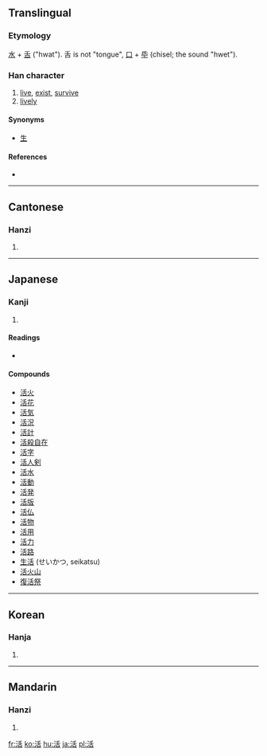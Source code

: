 ==Translingual==

===Etymology===
[[水]] + [[舌]] ("hwat"). 舌 is not "tongue", [[口]] + [[氒]] (chisel; the sound "hwet").

===Han character===
{{Han char|rn=85|rad=水|as=06|sn=9|four=3216<sub>4</sub>|canj=水竹十口 (EHJR)}}

# [[live]], [[exist]], [[survive]]
# [[lively]]

====Synonyms====
* [[生]]

====References====
* {{Han ref|kx=0622.180|dkj=17423|dj=1018.160|hdz=31609.020|uh=6D3B|ud=27963|bh=ACA1|bd=44193}}

----

==Cantonese==

===Hanzi===
{{yue-hanzi|jyut=|y=wut6}}

# {{defn|Cantonese}}

----

==Japanese==

===Kanji===
{{ja-kanji|grade=2|rs=水06}}

# {{defn|Japanese}}

====Readings====
* {{ja-readings|on=[[かつ]] (katsu)|kun=[[いきる]] (ikiru), [[よみがえる]] (yomigaeru)}}

====Compounds====
* [[活火]]
* [[活花]]
* [[活気]]
* [[活況]]
* [[活計]]
* [[活殺自在]]
* [[活字]]
* [[活人剣]]
* [[活水]]
* [[活動]]
* [[活発]]
* [[活版]]
* [[活仏]]
* [[活物]]
* [[活用]]
* [[活力]]
* [[活路]]
* [[生活]] (せいかつ, seikatsu)
* [[活火山]]
* [[復活祭]]

----

==Korean==

===Hanja===
{{ko-hanja|hangeul=[[활]], [[괄]]|eumhun=|rv=hwal, gwal|mr=hwal, kwal|y=hwal, kwal}}

# {{defn|Korean}}

----

==Mandarin==

===Hanzi===
{{cmn-hanzi|pin=[[huó]] ([[huo2]])|wg=huo<sup>2</sup>}}

# {{defn|Mandarin}}

[[fr:活]]
[[ko:活]]
[[hu:活]]
[[ja:活]]
[[pl:活]]